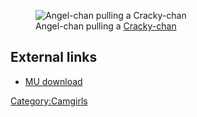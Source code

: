 [[Image:Angel-chan00.jpg|thumb|Angel-chan pulling a [[Cracky-chan]]]]

== External links ==
* [http://fuxx.us/angelchan MU download]

{{CamwhoresWhoDeliver}}
[[Category:Camgirls]]